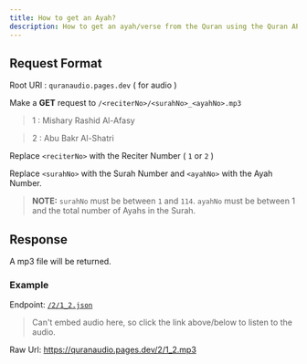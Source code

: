 ---
title: How to get an Ayah?
description: How to get an ayah/verse from the Quran using the Quran API.
---

## Request Format

Root URl : `quranaudio.pages.dev` ( for audio )

Make a **GET** request to `/<reciterNo>/<surahNo>_<ayahNo>.mp3`

> 1 : Mishary Rashid Al-Afasy

> 2 : Abu Bakr Al-Shatri

Replace `<reciterNo>` with the Reciter Number ( `1` or `2` )

Replace `<surahNo>` with the Surah Number and `<ayahNo>` with the Ayah Number.

> **NOTE:** `surahNo` must be between `1` and `114`. `ayahNo` must be between 1 and the total number of Ayahs in the Surah.

## Response

A mp3 file will be returned.

### Example

Endpoint: [`/2/1_2.json`](https://quranaudio.pages.dev/2/1_2.mp3)

> Can't embed audio here, so click the link above/below to listen to the audio.

Raw Url: https://quranaudio.pages.dev/2/1_2.mp3
